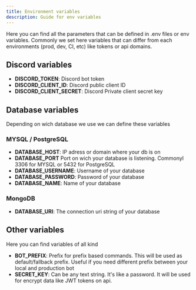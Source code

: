 ```yaml
---
title: Environment variables
description: Guide for env variables
---
```



Here you can find all the parameters that can be defined in .env files or env variables. Commonly we set here variables that can differ from each environments (prod, dev, CI, etc) like tokens or api domains.

## Discord variables

- **DISCORD_TOKEN**: Discord bot token
- **DISCORD_CLIENT_ID**: Discord public client ID
- **DISCORD_CLIENT_SECRET**: Discord Private client secret key

## Database variables

Depending on wich database we use we can define these variables

### MYSQL / PostgreSQL

- **DATABASE_HOST**: IP adress or domain where your db is on
- **DATABASE_PORT** Port on wich your database is listening. Commonyl 3306 for MYSQL or 5432 for PostgreSQL
- **DATABASE_USERNAME**: Username of your database
- **DATABASE_PASSWORD**: Password of your database
- **DATABASE_NAME**: Name of your database

### MongoDB

- **DATABASE_URI**: The connection uri string of your database

## Other variables

Here you can find variables of all kind

- **BOT_PREFIX**: Prefix for prefix based commands. This will be used as default/fallback prefix. Useful if you need different prefix between your local and production bot
- **SECRET_KEY**: Can be any text string. It's like a password. It will be used for encrypt data like JWT tokens on api.